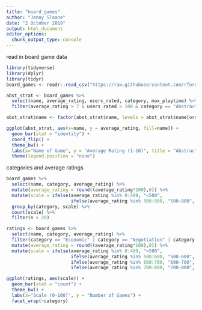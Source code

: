 ---
title: "board_games"
author: "Jenny Sloane"
date: "2 October 2019"
output: html_document
editor_options: 
  chunk_output_type: console
---

read in board game data
```{r}
library(tidyverse)
library(dplyr)
library(tidyr)
board_games <- readr::read_csv("https://raw.githubusercontent.com/rfordatascience/tidytuesday/master/data/2019/2019-03-12/board_games.csv")
```

```{r}
abst_strat <- board_games %>%
  select(name, average_rating, users_rated, category, max_playtime) %>%
  filter(average_rating > 7 & users_rated > 100 & category == "Abstract Strategy")

abst_strat$name <- factor(abst_strat$name, levels = abst_strat$name[order(abst_strat$average_rating)])

ggplot(abst_strat, aes(x=name, y = average_rating, fill=name)) +
  geom_bar(stat = "identity") +
  coord_flip() +
  theme_bw() +
  labs(x="Name of Game", y = "Average Rating (1-10)", title = "Abstract Strategy Games with Highest Ratings") +
  theme(legend.position = "none")

```

categories and average ratings
```{r}
board_games %>%
  select(name, category, average_rating) %>%
  mutate(average_rating = round((average_rating*100),0)) %>%
  mutate(scale = ifelse(average_rating %in% 0:499, "<500",
                        ifelse(average_rating %in% 500:800, "500-800", "900-1000"))) %>%
  group_by(category, scale) %>%
  count(scale) %>%
  filter(n > 20)

ratings <- board_games %>%
  select(name, category, average_rating) %>%
  filter(category == "Economic" | category == "Negotiation" | category == "Card Game" | category == "Abstract Strategy") %>%
  mutate(average_rating = round((average_rating*100),0)) %>%
  mutate(scale = ifelse(average_rating %in% 0:499, "<500",
                        ifelse(average_rating %in% 500:600, "500-600",
                        ifelse(average_rating %in% 600:700, "600-700",
                        ifelse(average_rating %in% 700:800, "700-800", "900-1000")))))

ggplot(ratings, aes(scale)) +
  geom_bar(stat = "count") + 
  theme_bw() +
  labs(x="Scale (0-100)", y = "Number of Games") +
  facet_wrap(~category)
``` 


